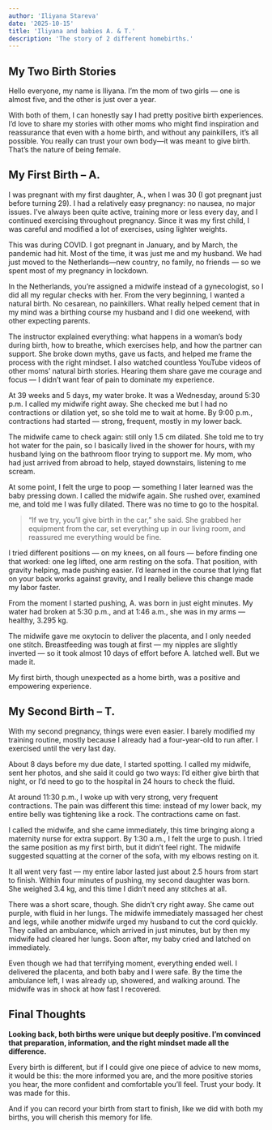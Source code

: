 ```yaml
---
author: 'Iliyana Stareva'
date: '2025-10-15'
title: 'Iliyana and babies A. & T.'
description: 'The story of 2 different homebirths.'
---
```


## My Two Birth Stories

Hello everyone, my name is Iliyana. I’m the mom of two girls — one is almost five, and the other is just over a year.

With both of them, I can honestly say I had pretty positive birth experiences. I’d love to share my stories with other moms who might find inspiration and reassurance that even with a home birth, and without any painkillers, it’s all possible. You really can trust your own body—it was meant to give birth. That’s the nature of being female.

## My First Birth – A.

I was pregnant with my first daughter, A., when I was 30 (I got pregnant just before turning 29). I had a relatively easy pregnancy: no nausea, no major issues. I’ve always been quite active, training more or less every day, and I continued exercising throughout pregnancy. Since it was my first child, I was careful and modified a lot of exercises, using lighter weights.

This was during COVID. I got pregnant in January, and by March, the pandemic had hit. Most of the time, it was just me and my husband. We had just moved to the Netherlands—new country, no family, no friends — so we spent most of my pregnancy in lockdown.

In the Netherlands, you’re assigned a midwife instead of a gynecologist, so I did all my regular checks with her. From the very beginning, I wanted a natural birth. No cesarean, no painkillers. What really helped cement that in my mind was a birthing course my husband and I did one weekend, with other expecting parents.

The instructor explained everything: what happens in a woman’s body during birth, how to breathe, which exercises help, and how the partner can support. She broke down myths, gave us facts, and helped me frame the process with the right mindset. I also watched countless YouTube videos of other moms’ natural birth stories. Hearing them share gave me courage and focus — I didn’t want fear of pain to dominate my experience.

At 39 weeks and 5 days, my water broke. It was a Wednesday, around 5:30 p.m. I called my midwife right away. She checked me but I had no contractions or dilation yet, so she told me to wait at home. By 9:00 p.m., contractions had started — strong, frequent, mostly in my lower back.

The midwife came to check again: still only 1.5 cm dilated. She told me to try hot water for the pain, so I basically lived in the shower for hours, with my husband lying on the bathroom floor trying to support me. My mom, who had just arrived from abroad to help, stayed downstairs, listening to me scream.

At some point, I felt the urge to poop — something I later learned was the baby pressing down. I called the midwife again. She rushed over, examined me, and told me I was fully dilated. There was no time to go to the hospital. 
>“If we try, you’ll give birth in the car,” she said. 
She grabbed her equipment from the car, set everything up in our living room, and reassured me everything would be fine.

I tried different positions — on my knees, on all fours — before finding one that worked: one leg lifted, one arm resting on the sofa. That position, with gravity helping, made pushing easier. I’d learned in the course that lying flat on your back works against gravity, and I really believe this change made my labor faster.

From the moment I started pushing, A. was born in just eight minutes. My water had broken at 5:30 p.m., and at 1:46 a.m., she was in my arms — healthy, 3.295 kg.

The midwife gave me oxytocin to deliver the placenta, and I only needed one stitch. Breastfeeding was tough at first — my nipples are slightly inverted — so it took almost 10 days of effort before A. latched well. But we made it.

My first birth, though unexpected as a home birth, was a positive and empowering experience.

## My Second Birth – T.

With my second pregnancy, things were even easier. I barely modified my training routine, mostly because I already had a four-year-old to run after. I exercised until the very last day.

About 8 days before my due date, I started spotting. I called my midwife, sent her photos, and she said it could go two ways: I’d either give birth that night, or I’d need to go to the hospital in 24 hours to check the fluid.

At around 11:30 p.m., I woke up with very strong, very frequent contractions. The pain was different this time: instead of my lower back, my entire belly was tightening like a rock. The contractions came on fast.

I called the midwife, and she came immediately, this time bringing along a maternity nurse for extra support. By 1:30 a.m., I felt the urge to push. I tried the same position as my first birth, but it didn’t feel right. The midwife suggested squatting at the corner of the sofa, with my elbows resting on it.

It all went very fast — my entire labor lasted just about 2.5 hours from start to finish. Within four minutes of pushing, my second daughter was born. She weighed 3.4 kg, and this time I didn’t need any stitches at all.

There was a short scare, though. She didn’t cry right away. She came out purple, with fluid in her lungs. The midwife immediately massaged her chest and legs, while another midwife urged my husband to cut the cord quickly. They called an ambulance, which arrived in just minutes, but by then my midwife had cleared her lungs. Soon after, my baby cried and latched on immediately.

Even though we had that terrifying moment, everything ended well. I delivered the placenta, and both baby and I were safe. By the time the ambulance left, I was already up, showered, and walking around. The midwife was in shock at how fast I recovered.

## Final Thoughts

**Looking back, both births were unique but deeply positive. I’m convinced that preparation, information, and the right mindset made all the difference.**

Every birth is different, but if I could give one piece of advice to new moms, it would be this: the more informed you are, and the more positive stories you hear, the more confident and comfortable you’ll feel. Trust your body. It was made for this.

And if you can record your birth from start to finish, like we did with both my births, you will cherish this memory for life. 

